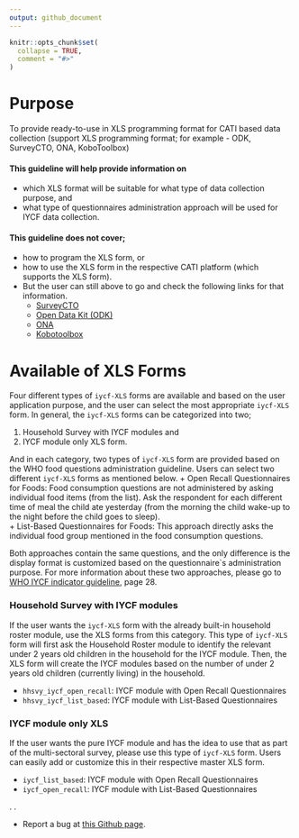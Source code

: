 ```yaml
---
output: github_document
---
```


<!-- README.md is generated from README.Rmd. Please edit that file -->

```r
knitr::opts_chunk$set(
  collapse = TRUE,
  comment = "#>"
)
```


# Purpose 

To provide ready-to-use [\textcolor{blue}{WHO IYCF standard questionnaires}](https://www.who.int/publications/i/item/9789240018389) in XLS programming format for CATI based data collection (support XLS programming format; for example - ODK, SurveyCTO, ONA, KoboToolbox) 

#### This guideline will help provide information on 

+ which XLS format will be suitable for what type of data collection purpose, and 
+ what type of questionnaires administration approach will be used for IYCF data collection. 

#### This guideline does not cover; 

+ how to program the XLS form, or 
+ how to use the XLS form in the respective CATI platform (which supports the XLS form). 
+ But the user can still above to go and check the following links for that information. 
  + [SurveyCTO](https://www.surveycto.com/product/how-it-works/) 
  + [Open Data Kit (ODK)](https://getodk.org/) 
  + [ONA](https://ona.io/home/products/ona-data/features/) 
  + [Kobotoolbox](https://www.kobotoolbox.org/#features)


# Available of XLS Forms

Four different types of `iycf-XLS` forms are available and based on the user application purpose, and the user can select the most appropriate `iycf-XLS` form. In general, the `iycf-XLS` forms can be categorized into two; 

1. Household Survey with IYCF modules and 
1. IYCF module only XLS form. 

And in each category, two types of `iycf-XLS` form are provided based on the WHO food questions administration guideline. Users can select two different `iycf-XLS` forms as mentioned below. 
+ Open Recall Questionnaires for Foods: Food consumption questions are not administered by asking individual food items (from the list). Ask the respondent for each different time of meal the child ate yesterday (from the morning the child wake-up to the night before the child goes to sleep).  
+ List-Based Questionnaires for Foods: This approach directly asks the individual food group mentioned in the food consumption questions. 

Both approaches contain the same questions, and the only difference is the display format is customized based on the questionnaire`s administration purpose. For more information about these two approaches, please go to [WHO IYCF indicator guideline](https://www.who.int/publications/i/item/9789240018389), page 28. 

### Household Survey with IYCF modules 
If the user wants the `iycf-XLS` form with the already built-in household roster module, use the XLS forms from this category. This type of `iycf-XLS` form will first ask the Household Roster module to identify the relevant under 2 years old children in the household for the IYCF module. Then, the XLS form will create the IYCF modules based on the number of under 2 years old children (currently living) in the household. 

+ `hhsvy_iycf_open_recall`: IYCF module with Open Recall Questionnaires 
+ `hhsvy_iycf_list_based`: IYCF module with List-Based Questionnaires 

###  IYCF module only XLS 
If the user wants the pure IYCF module and has the idea to use that as part of the multi-sectoral survey, please use this type of `iycf-XLS` form. Users can easily add or customize this in their respective master XLS form. 

+ `iycf_list_based`: IYCF module with Open Recall Questionnaires 
+ `iycf_open_recall`: IYCF module with List-Based Questionnaires  


.\linebreak 
.\linebreak 


* Report a bug at [this Github page](https://github.com/nicholustintzaw/iycf_xls_forms).  